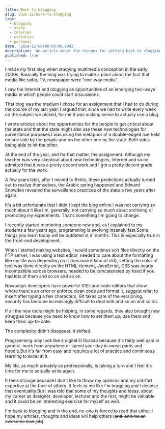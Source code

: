 ```yaml
---
title: Back to blogging
slug: 2020-12/back-to-blogging
tags:
  - blogging
  - story
  - Internet
  - evolution
  - personal
date: '2020-12-06T00:00:00.000Z'
description: 'An article about the reasons for getting back to blogging.'
published: true
---
```


I made my first blog when studying multimedia conception in the early 2000s. Basically the blog was trying to make a point about the fact that media like radio, TV, newspaper were "one-way media".

I saw the Internet and blogging as opportunities of an emerging two-ways media in which people could start discussions.

That blog was the medium I chose for an assignment that I had to do during the course of my last year. I argued that, since we had to write every week on the subject we picked, for me it was making sense to actually use a blog.

I wrote articles about the opportunities for the people to get critical about the state and that the state might also use these new technologies for surveillance purposes.I was using the metaphor of a double-edged axe held on one side by the people and on the other one by the state. Both sides being able to hit the other.

At the end of the year, and for that matter, the assignment. Although my teacher was very skeptical about new technologies, Internet and so on admitted that it was a pretty decent work and I got a pretty decent grade actually for the work.

A few years later, after I moved to Berlin, these predictions actually turned out to realize themselves, the Arabic spring happened and Edward Snowden revealed the surveillance practices of the state a few years after again.

It's a bit unfortunate that I didn't kept the blog online.I was not carrying so much about it like I'm, generally, not carrying so much about archiving or promoting my experiments. That's something I'm going to change.

I recently started mentoring someone new and, as I explained to my students a few years ago, programming is evolving insanely fast.Some things you learn today will be outdated in 6 months. This is especially true in the front-end development.

When I started making websites, I would sometimes edit files directly on the FTP server, I was using a text editor, needed to care about the formatting like my life was depending on it (because it kind of did), setting the color of text was done directly on the HTML element, JavaScript, CSS was nearly incompatible across browsers, needed to be concatenated by hand if you had lots of them and so on and so on.

Nowadays developers have powerful IDEs and code editors that show where there's an error or enforce clean code and format it, suggest what to insert after typing a few characters, Git takes care of the versioning, security has become increasingly difficult to deal with and so on and so on.

If all the new tools might be helping, in some regards, they also brought new struggles because you need to know how to set them up, use them and keep them up-to-date.

The complexity didn't disappear, it shifted.

Programming may look like a digital El Dorado because it's fairly well paid in general, work from anywhere or spend your day in sweat pants and hoodie.But it's far from easy and requires a lot of practice and continuous learning to excel at it.

My life, as much privately as professionally, is taking a turn and I feel it's time for me to actually write again.

It feels strange because I don't like to throw my opinions and my old-fart expertise at the face of others. It feels to me like I'm bragging and I despise that eventuality.But I was told that some of my thoughts and ideas, about my career as  designer, developer, lecturer and the rest, might be valuable and it could be an interesting exercise for myself as well.

I'm back to blogging and in the end, no-one is forced to read that either, I hope my articles, thoughts and ideas will help others (~~and land me an awesome new job~~).
